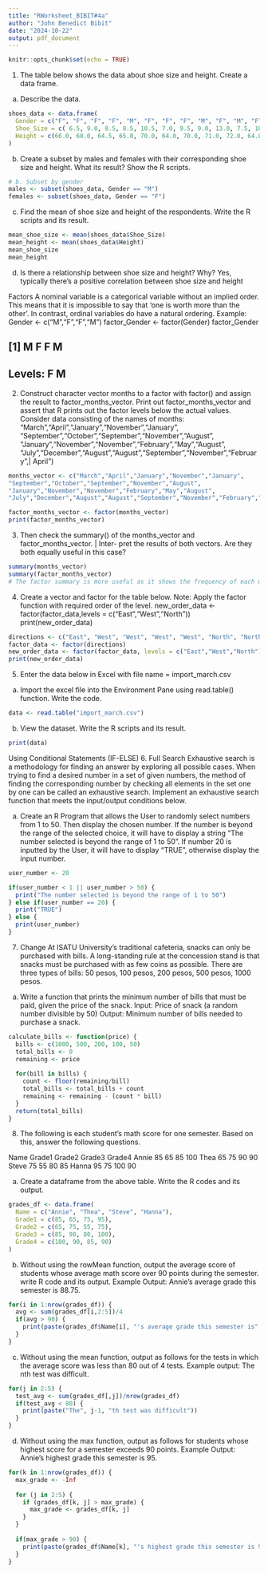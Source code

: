 ```yaml
---
title: "RWorksheet_BIBIT#4a"
author: "John Benedict Bibit"
date: "2024-10-22"
output: pdf_document
---
```


```r
knitr::opts_chunk$set(echo = TRUE)
```

1. The table below shows the data about shoe size and height. Create a data frame.
a. Describe the data.
```r
shoes_data <- data.frame(
  Gender = c("F", "F", "F", "F", "M", "F", "F", "F", "M", "F", "M", "F", "M", "M", "M", "M", "F", "F", "M", "F", "F", "M", "M", "F", "M", "M","M","M" ),
  Shoe_Size = c( 6.5, 9.0, 8.5, 8.5, 10.5, 7.0, 9.5, 9.0, 13.0, 7.5, 10.5, 8.5, 12.0, 10.5, 13.0, 11.5, 8.5, 5.0, 10.0, 6.5, 7.5, 8.5, 10.5, 8.5,10.5, 11.0, 9.0, 13.0 ),
  Height = c(66.0, 68.0, 64.5, 65.0, 70.0, 64.0, 70.0, 71.0, 72.0, 64.0, 74.5, 67.0, 71.0, 71.0, 77.0, 72.0, 59.0, 62.0, 72.0, 66.0, 64.0, 67.0, 73.0, 69.0, 72.0, 70.0, 69.0, 70.0 )
)
```


b. Create a subset by males and females with their corresponding shoe size and height.
What its result? Show the R scripts.
```r
# b. Subset by gender
males <- subset(shoes_data, Gender == "M")
females <- subset(shoes_data, Gender == "F")
```


c. Find the mean of shoe size and height of the respondents. Write the R scripts and its
result.
```r
mean_shoe_size <- mean(shoes_data$Shoe_Size)
mean_height <- mean(shoes_data$Height)
mean_shoe_size
mean_height
```


d. Is there a relationship between shoe size and height? Why?
Yes, typically there's a positive correlation between shoe size and height

Factors
A nominal variable is a categorical variable without an implied order. This means
that it is impossible to say that ‘one is worth more than the other’. In contrast,
ordinal variables do have a natural ordering.
Example:
Gender <- c("M","F","F","M")
factor_Gender <- factor(Gender)
factor_Gender

## [1] M F F M
## Levels: F M

2. Construct character vector months to a factor with factor() and assign the result to
factor_months_vector. Print out factor_months_vector and assert that R prints out
the factor levels below the actual values.
Consider data consisting of the names of months:
"March","April","January","November","January",
"September","October","September","November","August",
"January","November","November","February","May","August", "July","December","August","August","September","November","February",|
April")

```r
months_vector <- c("March","April","January","November","January",
"September","October","September","November","August",
"January","November","November","February","May","August",
"July","December","August","August","September","November","February","April")

factor_months_vector <- factor(months_vector)
print(factor_months_vector)
```


3. Then check the summary() of the months_vector and factor_months_vector. | Inter-
pret the results of both vectors. Are they both equally useful in this case?
```r
summary(months_vector)
summary(factor_months_vector)
# The factor summary is more useful as it shows the frequency of each month
```

4. Create a vector and factor for the table below.
Note: Apply the factor function with required order of the level.
new_order_data <- factor(factor_data,levels = c("East","West","North"))
print(new_order_data)
```r
directions <- c("East", "West", "West", "West", "West", "North", "North", "North")
factor_data <- factor(directions)
new_order_data <- factor(factor_data, levels = c("East","West","North"))
print(new_order_data)
```


5. Enter the data below in Excel with file name = import_march.csv


a. Import the excel file into the Environment Pane using read.table() function.
Write the code.
```r
data <- read.table("import_march.csv")
```


b. View the dataset. Write the R scripts and its result.
```r
print(data)
```

Using Conditional Statements (IF-ELSE)
6. Full Search
Exhaustive search is a methodology for finding an answer by exploring all possible cases.
When trying to find a desired number in a set of given numbers, the method of finding
the corresponding number by checking all elements in the set one by one can be called an
exhaustive search. Implement an exhaustive search function that meets the input/output
conditions below.


a. Create an R Program that allows the User to randomly select numbers from 1 to 50.
Then display the chosen number. If the number is beyond the range of the selected choice,
it will have to display a string “The number selected is beyond the range of 1 to 50”. If
number 20 is inputted by the User, it will have to display “TRUE”, otherwise display the
input number.

```r
user_number <- 20

if(user_number < 1 || user_number > 50) {
  print("The number selected is beyond the range of 1 to 50")
} else if(user_number == 20) {
  print("TRUE")
} else {
  print(user_number)
}
```


7. Change
At ISATU University’s traditional cafeteria, snacks can only be purchased with bills. A
long-standing rule at the concession stand is that snacks must be purchased with as few
coins as possible. There are three types of bills: 50 pesos, 100 pesos, 200 pesos, 500 pesos,
1000 pesos.

a. Write a function that prints the minimum number of bills that must be paid, given the
price of the snack.
Input: Price of snack (a random number divisible by 50) Output: Minimum number of bills
needed to purchase a snack.
```r
calculate_bills <- function(price) {
  bills <- c(1000, 500, 200, 100, 50)
  total_bills <- 0
  remaining <- price
  
  for(bill in bills) {
    count <- floor(remaining/bill)
    total_bills <- total_bills + count
    remaining <- remaining - (count * bill)
  }
  return(total_bills)
}
```


8. The following is each student’s math score for one semester. Based on this, answer the
following questions.


Name Grade1 Grade2 Grade3 Grade4
Annie 85 65 85 100
Thea 65 75 90 90
Steve 75 55 80 85
Hanna 95 75 100 90

a. Create a dataframe from the above table. Write the R codes and its output.
```r
grades_df <- data.frame(
  Name = c("Annie", "Thea", "Steve", "Hanna"),
  Grade1 = c(85, 65, 75, 95),
  Grade2 = c(65, 75, 55, 75),
  Grade3 = c(85, 90, 80, 100),
  Grade4 = c(100, 90, 85, 90)
)
```


b. Without using the rowMean function, output the average score of students whose average
math score over 90 points during the semester. write R code and its output.
Example Output: Annie’s average grade this semester is 88.75.

```r
for(i in 1:nrow(grades_df)) {
  avg <- sum(grades_df[i,2:5])/4
  if(avg > 90) {
    print(paste(grades_df$Name[i], "'s average grade this semester is", avg))
  }
}
```


c. Without using the mean function, output as follows for the tests in which the average
score was less than 80 out of 4 tests.
Example output: The nth test was difficult.
```r
for(j in 2:5) {
  test_avg <- sum(grades_df[,j])/nrow(grades_df)
  if(test_avg < 80) {
    print(paste("The", j-1, "th test was difficult"))
  }
}
```

d. Without using the max function, output as follows for students whose highest score for
a semester exceeds 90 points.
Example Output: Annie’s highest grade this semester is 95.
```r
for(k in 1:nrow(grades_df)) {
  max_grade <- -Inf
  
  for (j in 2:5) {
    if (grades_df[k, j] > max_grade) {
      max_grade <- grades_df[k, j]
    }
  }
  
  if(max_grade > 90) {
    print(paste(grades_df$Name[k], "'s highest grade this semester is 95"))
  }
}
```

